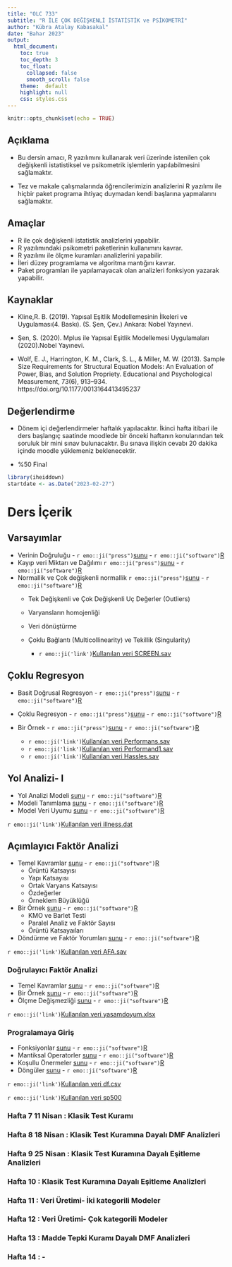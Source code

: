 ---
title: "OLC 733" 
subtitle: "R İLE ÇOK DEĞİŞKENLİ İSTATİSTİK ve PSİKOMETRİ"
author: "Kübra Atalay Kabasakal"
date: "Bahar 2023"
output: 
  html_document:
    toc: true
    toc_depth: 3
    toc_float: 
      collapsed: false
      smooth_scroll: false
    theme:  default
    highlight: null
    css: styles.css
---

```{r setup, include=FALSE}
knitr::opts_chunk$set(echo = TRUE)
```

  
## Açıklama

- Bu dersin amacı, R yazılımını kullanarak veri üzerinde istenilen çok değişkenli istatistiksel ve psikometrik işlemlerin yapılabilmesini sağlamaktır. 

- Tez ve makale çalışmalarında öğrencilerimizin analizlerini R yazılımı ile hiçbir paket programa ihtiyaç duymadan kendi başlarına yapmalarını sağlamaktır.  

## Amaçlar

- R ile çok değişkenli istatistik analizlerini yapabilir. 
- R yazılımındaki psikometri paketlerinin kullanımını kavrar. 
- R yazılımı ile ölçme kuramları analizlerini yapabilir. 
- İleri düzey programlama ve algoritma mantığını kavrar. 
- Paket programları ile yapılamayacak olan analizleri fonksiyon yazarak yapabilir.



##  Kaynaklar
 

- Kline,R. B. (2019). Yapısal Eşitlik Modellemesinin İlkeleri ve Uygulaması(4. Baskı). (S. Şen, Çev.)
Ankara: Nobel Yayınevi.


- Şen, S. (2020). Mplus ile Yapısal Eşitlik Modellemesi Uygulamaları (2020).Nobel Yayınevi.

- Wolf, E. J., Harrington, K. M., Clark, S. L., & Miller, M. W. (2013). Sample Size Requirements for Structural Equation Models: An Evaluation of Power, Bias, and Solution Propriety. Educational and Psychological Measurement, 73(6), 913–934. https://doi.org/10.1177/0013164413495237

## Değerlendirme

- Dönem içi değerlendirmeler haftalık yapılacaktır. İkinci hafta itibari ile ders 
başlangıç saatinde moodlede bir önceki haftanın konularından tek soruluk bir mini sınav bulunacaktır. Bu sınava ilişkin cevabı 20 dakika içinde moodle yüklemeniz beklenecektir.





- %50 Final

```{r echo=FALSE, message=FALSE, warning=FALSE}
library(iheiddown)
startdate <- as.Date("2023-02-27")
```


# Ders İçerik
##  Varsayımlar 
- Verinin Doğruluğu - `r emo::ji("press")`[sunu](01_Veri_Inceleme.pdf) - `r emo::ji("software")`[R](01_Veri_Inceleme.R)
- Kayıp veri Miktarı ve Dağılımı `r emo::ji("press")`[sunu](02_Kayıp_Degerler.pdf) - `r emo::ji("software")`[R](02_Kayıp_Degerler.R)
- Normallik ve Çok değişkenli normallik `r emo::ji("press")`[sunu](03_Normallik.pdf) - `r emo::ji("software")`[R](03_Normallik.R)
  - Tek Değişkenli ve Çok Değişkenli Uç Değerler (Outliers)
  - Varyansların homojenliği
  - Veri dönüştürme
  - Çoklu Bağlantı (Multicollinearity) ve Tekillik (Singularity)

    - `r emo::ji('link')`[Kullanılan veri SCREEN.sav](SCREEN.sav)


##  Çoklu Regresyon

- Basit Doğrusal Regresyon - `r emo::ji("press")`[sunu](CR_1.pdf) - `r emo::ji("software")`[R](CR_1.R)
- Çoklu Regresyon - `r emo::ji("press")`[sunu](CR_2.pdf) - `r emo::ji("software")`[R](CR_2.R)
- Bir Örnek - `r emo::ji("press")`[sunu](CR_3.pdf) - `r emo::ji("software")`[R](CR_3.R)

    - `r emo::ji('link')`[Kullanılan veri Performans.sav](Performans.sav)
    - `r emo::ji('link')`[Kullanılan veri Performand1.sav](Performansd1.sav)
    - `r emo::ji('link')`[Kullanılan veri Hassles.sav](Hassles.sav)


##  Yol Analizi- I

- Yol Analizi Modeli [sunu](Yolanalizi_1.pdf) - `r emo::ji("software")`[R](Yolanalizi_1.R)
-  Modeli Tanımlama [sunu](Yolanalizi_2.pdf) - `r emo::ji("software")`[R](Yolanalizi_2.R)
-  Model Veri Uyumu [sunu](Yolanalizi_3.pdf) - `r emo::ji("software")`[R](Yolanalizi_3.R)

`r emo::ji('link')`[Kullanılan veri illness.dat](illness.dat)


##  Açımlayıcı Faktör Analizi
- Temel Kavramlar [sunu](AFA_1.pdf) - `r emo::ji("software")`[R](AFA_1.R)
  - Örüntü Katsayısı
  - Yapı Katsayısı
  - Ortak Varyans Katsayısı
  - Özdeğerler
  - Örneklem Büyüklüğü
- Bir Örnek [sunu](AFA_2.pdf) - `r emo::ji("software")`[R](AFA_2.R)
  - KMO ve Barlet Testi
  - Paralel Analiz ve Faktör Sayısı
  - Örüntü Katsayaıları
- Döndürme ve Faktör Yorumları [sunu](AFA_3.pdf) - `r emo::ji("software")`[R](AFA_3.R)

`r emo::ji('link')`[Kullanılan veri AFA.sav](AFA.sav)



###  Doğrulayıcı Faktör Analizi


- Temel Kavramlar [sunu](DFA_1.pdf) - `r emo::ji("software")`[R](DFA_1.R)
- Bir Örnek [sunu](DFA_2.pdf) - `r emo::ji("software")`[R](DFA_2.R)
- Ölçme Değişmezliği [sunu](DFA_3.pdf) - `r emo::ji("software")`[R](DFA_3.R)

`r emo::ji('link')`[Kullanılan veri yasamdoyum.xlsx](yasamdoyum.xlsx)


###  Progralamaya Giriş

- Fonksiyonlar [sunu](1_Fonksiyonlar.pdf) - `r emo::ji("software")`[R](1_Fonksiyonlar.R)
- Mantiksal Operatorler [sunu](2_mantiksal_operatorler.pdf) - `r emo::ji("software")`[R](2_mantiksal_operatorler.R)
- Koşullu Önermeler [sunu](3_kosullu-onermeler.pdf) - `r emo::ji("software")`[R](3_kosullu-onermeler.R)
- Döngüler [sunu](4_donguler.pdf) - `r emo::ji("software")`[R](4_donguler.R)



`r emo::ji('link')`[Kullanılan veri df.csv](df.csv)
  
`r emo::ji('link')`[Kullanılan veri sp500](sp500.rds)






### Hafta 7  11 Nisan : Klasik Test Kuramı
### Hafta 8  18 Nisan : Klasik Test Kuramına Dayalı DMF Analizleri
### Hafta 9  25 Nisan : Klasik Test Kuramına Dayalı Eşitleme Analizleri
### Hafta 10 : Klasik Test Kuramına Dayalı Eşitleme Analizleri
### Hafta 11   : Veri Üretimi- İki kategorili Modeler
### Hafta 12  : Veri Üretimi- Çok kategorili Modeler
### Hafta 13 : Madde Tepki Kuramı Dayalı DMF Analizleri
### Hafta 14  : -
